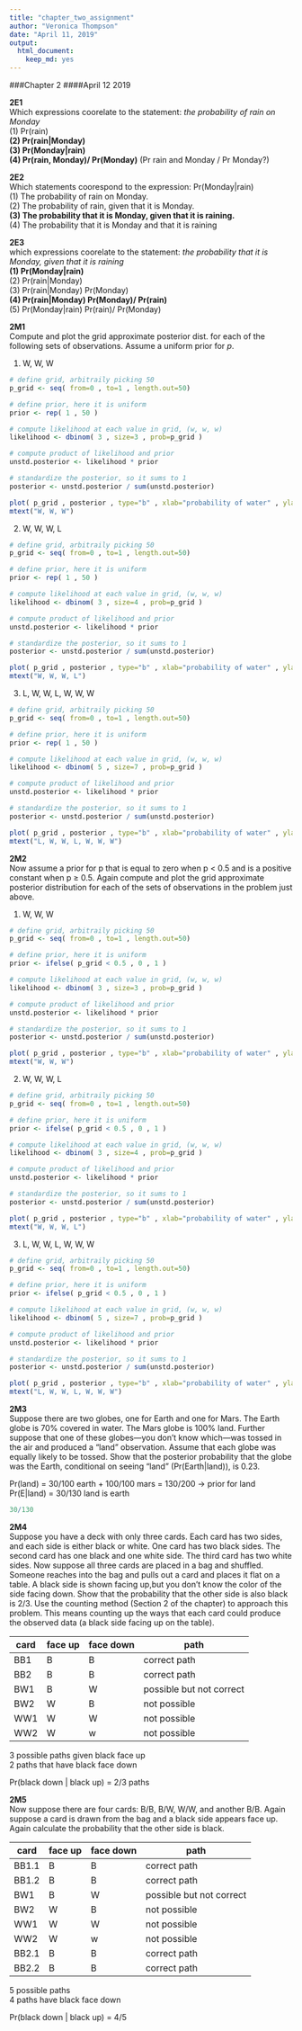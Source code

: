 ```yaml
---
title: "chapter_two_assignment"
author: "Veronica Thompson"
date: "April 11, 2019"
output: 
  html_document: 
    keep_md: yes
---
```


###Chapter 2 
####April 12 2019

**2E1**   
Which expressions coorelate to the statement: *the probability of rain on Monday*  
(1) Pr(rain)  
**(2) Pr(rain|Monday)**  
**(3) Pr(Monday|rain)**  
**(4) Pr(rain, Monday)/ Pr(Monday)** (Pr rain and Monday / Pr Monday?)  

**2E2**   
Which statements coorespond to the expression: Pr(Monday|rain)  
(1) The probability of rain on Monday.  
(2) The probability of rain, given that it is Monday.  
**(3) The probability that it is Monday, given that it is raining.**  
(4) The probability that it is Monday and that it is raining  

**2E3**  
which expressions coorelate to the statement: *the probability that it is Monday, given that it is raining*  
**(1) Pr(Monday|rain)**  
(2) Pr(rain|Monday)  
(3) Pr(rain|Monday) Pr(Monday)  
**(4) Pr(rain|Monday) Pr(Monday)/ Pr(rain)**  
(5) Pr(Monday|rain) Pr(rain)/ Pr(Monday)  

**2M1**  
Compute and plot the grid approximate posterior dist. for each of the following sets of observations. Assume a uniform prior for *p*.

1) W, W, W
```r
# define grid, arbitraily picking 50
p_grid <- seq( from=0 , to=1 , length.out=50)

# define prior, here it is uniform 
prior <- rep( 1 , 50 )

# compute likelihood at each value in grid, (w, w, w)
likelihood <- dbinom( 3 , size=3 , prob=p_grid )

# compute product of likelihood and prior 
unstd.posterior <- likelihood * prior

# standardize the posterior, so it sums to 1 
posterior <- unstd.posterior / sum(unstd.posterior)

plot( p_grid , posterior , type="b" , xlab="probability of water" , ylab="posterior probability" )
mtext("W, W, W")
```

2) W, W, W, L
```r
# define grid, arbitraily picking 50
p_grid <- seq( from=0 , to=1 , length.out=50)

# define prior, here it is uniform 
prior <- rep( 1 , 50 )

# compute likelihood at each value in grid, (w, w, w)
likelihood <- dbinom( 3 , size=4 , prob=p_grid )

# compute product of likelihood and prior 
unstd.posterior <- likelihood * prior

# standardize the posterior, so it sums to 1 
posterior <- unstd.posterior / sum(unstd.posterior)

plot( p_grid , posterior , type="b" , xlab="probability of water" , ylab="posterior probability" )
mtext("W, W, W, L")
```

3) L, W, W, L, W, W, W
```r
# define grid, arbitraily picking 50
p_grid <- seq( from=0 , to=1 , length.out=50)

# define prior, here it is uniform 
prior <- rep( 1 , 50 )

# compute likelihood at each value in grid, (w, w, w)
likelihood <- dbinom( 5 , size=7 , prob=p_grid )

# compute product of likelihood and prior 
unstd.posterior <- likelihood * prior

# standardize the posterior, so it sums to 1 
posterior <- unstd.posterior / sum(unstd.posterior)

plot( p_grid , posterior , type="b" , xlab="probability of water" , ylab="posterior probability" )
mtext("L, W, W, L, W, W, W")
```


**2M2**  
Now assume a prior for p that is equal to zero when p < 0.5 and is a positive constant when
p ≥ 0.5. Again compute and plot the grid approximate posterior distribution for each of the sets of
observations in the problem just above.

1) W, W, W
```r
# define grid, arbitraily picking 50
p_grid <- seq( from=0 , to=1 , length.out=50)

# define prior, here it is uniform 
prior <- ifelse( p_grid < 0.5 , 0 , 1 )

# compute likelihood at each value in grid, (w, w, w)
likelihood <- dbinom( 3 , size=3 , prob=p_grid )

# compute product of likelihood and prior 
unstd.posterior <- likelihood * prior

# standardize the posterior, so it sums to 1 
posterior <- unstd.posterior / sum(unstd.posterior)

plot( p_grid , posterior , type="b" , xlab="probability of water" , ylab="posterior probability" )
mtext("W, W, W")
```

2) W, W, W, L
```r
# define grid, arbitraily picking 50
p_grid <- seq( from=0 , to=1 , length.out=50)

# define prior, here it is uniform 
prior <- ifelse( p_grid < 0.5 , 0 , 1 )

# compute likelihood at each value in grid, (w, w, w)
likelihood <- dbinom( 3 , size=4 , prob=p_grid )

# compute product of likelihood and prior 
unstd.posterior <- likelihood * prior

# standardize the posterior, so it sums to 1 
posterior <- unstd.posterior / sum(unstd.posterior)

plot( p_grid , posterior , type="b" , xlab="probability of water" , ylab="posterior probability" )
mtext("W, W, W, L")
```

3) L, W, W, L, W, W, W
```r
# define grid, arbitraily picking 50
p_grid <- seq( from=0 , to=1 , length.out=50)

# define prior, here it is uniform 
prior <- ifelse( p_grid < 0.5 , 0 , 1 )

# compute likelihood at each value in grid, (w, w, w)
likelihood <- dbinom( 5 , size=7 , prob=p_grid )

# compute product of likelihood and prior 
unstd.posterior <- likelihood * prior

# standardize the posterior, so it sums to 1 
posterior <- unstd.posterior / sum(unstd.posterior)

plot( p_grid , posterior , type="b" , xlab="probability of water" , ylab="posterior probability" )
mtext("L, W, W, L, W, W, W")
```


**2M3**  
Suppose there are two globes, one for Earth and one for Mars. The Earth globe is 70% covered
in water. The Mars globe is 100% land. Further suppose that one of these globes—you don’t know
which—was tossed in the air and produced a “land” observation. Assume that each globe was equally
likely to be tossed. Show that the posterior probability that the globe was the Earth, conditional on
seeing “land” (Pr(Earth|land)), is 0.23.


Pr(land) = 30/100 earth + 100/100 mars = 130/200 -> prior for land  
Pr(E|land) = 30/130 land is earth  
```r
30/130
```

**2M4**   
Suppose you have a deck with only three cards. Each card has two sides, and each side is either
black or white. One card has two black sides. The second card has one black and one white side. The
third card has two white sides. Now suppose all three cards are placed in a bag and shuffled. Someone
reaches into the bag and pulls out a card and places it flat on a table. A black side is shown facing up,but you don’t know the color of the side facing down. Show that the probability that the other side is also black is 2/3. Use the counting method (Section 2 of the chapter) to approach this problem. This means counting up the ways that each card could produce the observed data (a black side facing up
on the table).

|card| face up | face down | path   |
|----|---------|-----------|---------|
| BB1 | B | B | correct path|
| BB2 | B | B | correct path|
| BW1 | B | W | possible but not correct|
| BW2 | W | B | not possible|
| WW1 | W | W | not possible|
| WW2 | W | w | not possible|

3 possible paths given black face up  
2 paths that have black face down

Pr(black down | black up) = 2/3 paths 

**2M5**  
Now suppose there are four cards: B/B, B/W, W/W, and another B/B. Again suppose a card is
drawn from the bag and a black side appears face up. Again calculate the probability that the other
side is black.

|card| face up | face down | path   |
|----|---------|-----------|---------|
| BB1.1 | B | B | correct path|
| BB1.2 | B | B | correct path|
| BW1 | B | W | possible but not correct|
| BW2 | W | B | not possible|
| WW1 | W | W | not possible|
| WW2 | W | w | not possible|
| BB2.1 | B | B | correct path|
| BB2.2 | B | B | correct path|

5 possible paths  
4 paths have black face down  

Pr(black down | black up) = 4/5